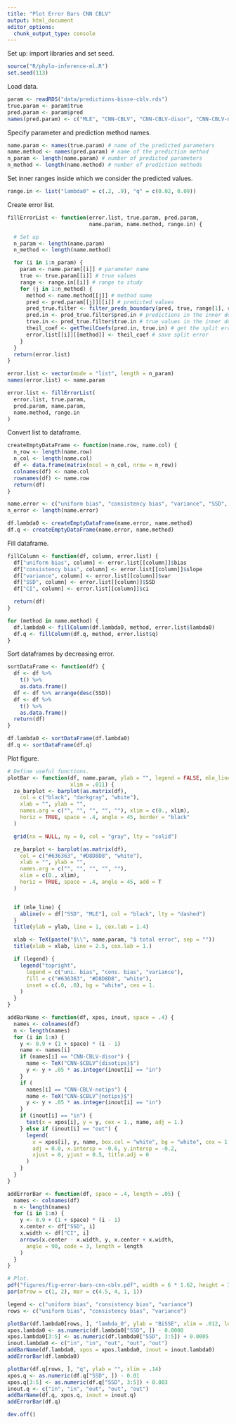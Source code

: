 ```yaml
---
title: "Plot Error Bars CNN CBLV"
output: html_document
editor_options: 
  chunk_output_type: console
---
```


Set up: import libraries and set seed.

```r
source("R/phylo-inference-ml.R")
set.seed(113)
```

Load data. 

```r
param <- readRDS("data/predictions-bisse-cblv.rds")
true.param <- param$true
pred.param <- param$pred
names(pred.param) <- c("MLE", "CNN-CBLV", "CNN-CBLV-disor", "CNN-CBLV-notips", "CNN-LTT")
```

Specify parameter and prediction method names.

```r
name.param <- names(true.param) # name of the predicted parameters
name.method <- names(pred.param) # name of the prediction method
n_param <- length(name.param) # number of predicted parameters
n_method <- length(name.method) # number of prediction methods
```

Set inner ranges inside which we consider the predicted values.

```r
range.in <- list("lambda0" = c(.2, .9), "q" = c(0.02, 0.09))
```

Create error list. 

```r
fillErrorList <- function(error.list, true.param, pred.param,
                          name.param, name.method, range.in) {

  # Set up
  n_param <- length(name.param)
  n_method <- length(name.method)

  for (i in 1:n_param) {
    param <- name.param[[i]] # parameter name
    true <- true.param[[i]] # true values
    range <- range.in[[i]] # range to study
    for (j in 1:n_method) {
      method <- name.method[[j]] # method name
      pred <- pred.param[[j]][[i]] # predicted values
      pred_true.filter <- filter_preds_boundary(pred, true, range[1], range[2])
      pred.in <- pred_true.filter$pred.in # predictions in the inner domain
      true.in <- pred_true.filter$true.in # true values in the inner domain
      theil_coef <- getTheilCoefs(pred.in, true.in) # get the split error
      error.list[[i]][[method]] <- theil_coef # save split error
    }
  }
  return(error.list)
}

error.list <- vector(mode = "list", length = n_param)
names(error.list) <- name.param

error.list <- fillErrorList(
  error.list, true.param,
  pred.param, name.param,
  name.method, range.in
)
```

Convert list to dataframe.

```r
createEmptyDataFrame <- function(name.row, name.col) {
  n_row <- length(name.row)
  n_col <- length(name.col)
  df <- data.frame(matrix(ncol = n_col, nrow = n_row))
  colnames(df) <- name.col
  rownames(df) <- name.row
  return(df)
}

name.error <- c("uniform bias", "consistency bias", "variance", "SSD", "CI")
n_error <- length(name.error)

df.lambda0 <- createEmptyDataFrame(name.error, name.method)
df.q <- createEmptyDataFrame(name.error, name.method)
```

Fill dataframe.

```r
fillColumn <- function(df, column, error.list) {
  df["uniform bias", column] <- error.list[[column]]$bias
  df["consistency bias", column] <- error.list[[column]]$slope
  df["variance", column] <- error.list[[column]]$var
  df["SSD", column] <- error.list[[column]]$SSD
  df["CI", column] <- error.list[[column]]$ci

  return(df)
}

for (method in name.method) {
  df.lambda0 <- fillColumn(df.lambda0, method, error.list$lambda0)
  df.q <- fillColumn(df.q, method, error.list$q)
}
```

Sort dataframes by decreasing error.

```r
sortDataFrame <- function(df) {
  df <- df %>%
    t() %>%
    as.data.frame()
  df <- df %>% arrange(desc(SSD))
  df <- df %>%
    t() %>%
    as.data.frame()
  return(df)
}

df.lambda0 <- sortDataFrame(df.lambda0)
df.q <- sortDataFrame(df.q)
```

Plot figure.

```r
# Define useful functions.
plotBar <- function(df, name.param, ylab = "", legend = FALSE, mle_line = FALSE,
                    xlim = .011) {
  ze_barplot <- barplot(as.matrix(df),
    col = c("black", "darkgray", "white"),
    xlab = "", ylab = "",
    names.arg = c("", "", "", "", ""), xlim = c(0., xlim),
    horiz = TRUE, space = .4, angle = 45, border = "black"
  )

  grid(nx = NULL, ny = 0, col = "gray", lty = "solid")

  ze_barplot <- barplot(as.matrix(df),
    col = c("#636363", "#D8D8D8", "white"),
    xlab = "", ylab = "",
    names.arg = c("", "", "", "", ""),
    xlim = c(0., xlim),
    horiz = TRUE, space = .4, angle = 45, add = T
  )


  if (mle_line) {
    abline(v = df["SSD", "MLE"], col = "black", lty = "dashed")
  }
  title(ylab = ylab, line = 1, cex.lab = 1.4)

  xlab <- TeX(paste("$\\", name.param, "$ total error", sep = ""))
  title(xlab = xlab, line = 2.5, cex.lab = 1.)

  if (legend) {
    legend("topright",
      legend = c("uni. bias", "cons. bias", "variance"),
      fill = c("#636363", "#D8D8D8", "white"),
      inset = c(.0, .0), bg = "white", cex = 1.
    )
  }
}

addBarName <- function(df, xpos, inout, space = .4) {
  names <- colnames(df)
  n <- length(names)
  for (i in 1:n) {
    y <- 0.9 + (1 + space) * (i - 1)
    name <- names[i]
    if (names[i] == "CNN-CBLV-disor") {
      name <- TeX("CNN-$CBLV^{disotips}$")
      y <- y + .05 * as.integer(inout[i] == "in")
    }
    if (
      names[i] == "CNN-CBLV-notips") {
      name <- TeX("CNN-$CBLV^{notips}$")
      y <- y + .05 * as.integer(inout[i] == "in")
    }
    if (inout[i] == "in") {
      text(x = xpos[i], y = y, cex = 1., name, adj = 1.)
    } else if (inout[i] == "out") {
      legend(
        x = xpos[i], y, name, box.col = "white", bg = "white", cex = 1.,
        adj = 0.0, x.intersp = -0.6, y.intersp = -0.2,
        xjust = 0, yjust = 0.5, title.adj = 0
      )
    }
  }
}

addErrorBar <- function(df, space = .4, length = .05) {
  names <- colnames(df)
  n <- length(names)
  for (i in 1:n) {
    y <- 0.9 + (1 + space) * (i - 1)
    x.center <- df["SSD", i]
    x.width <- df["CI", i]
    arrows(x.center - x.width, y, x.center + x.width,
      angle = 90, code = 3, length = length
    )
  }
}

# Plot.
pdf("figures/fig-error-bars-cnn-cblv.pdf", width = 6 * 1.62, height = 3)
par(mfrow = c(1, 2), mar = c(4.5, 4, 1, 1))

legend <- c("uniform bias", "consistency bias", "variance")
rows <- c("uniform bias", "consistency bias", "variance")

plotBar(df.lambda0[rows, ], "lambda_0", ylab = "BiSSE", xlim = .012, legend = TRUE)
xpos.lambda0 <- as.numeric(df.lambda0["SSD", ]) - 0.0008
xpos.lambda0[3:5] <- as.numeric(df.lambda0["SSD", 3:5]) + 0.0005
inout.lambda0 <- c("in", "in", "out", "out", "out")
addBarName(df.lambda0, xpos = xpos.lambda0, inout = inout.lambda0)
addErrorBar(df.lambda0)

plotBar(df.q[rows, ], "q", ylab = "", xlim = .14)
xpos.q <- as.numeric(df.q["SSD", ]) - 0.01
xpos.q[3:5] <- as.numeric(df.q["SSD", 3:5]) + 0.003
inout.q <- c("in", "in", "out", "out", "out")
addBarName(df.q, xpos.q, inout = inout.q)
addErrorBar(df.q)

dev.off()
```
